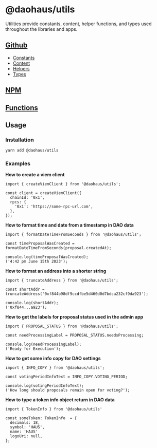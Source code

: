 # @daohaus/utils

Utilities provide constants, content, helper functions, and types used throughout the libraries and apps.

## [Github](https://github.com/HausDAO/monorepo/tree/develop/libs/utils)

- [Constants](https://github.com/HausDAO/monorepo/tree/develop/libs/utils/src/constants)
- [Content](https://github.com/HausDAO/monorepo/tree/develop/libs/utils/src/content)
- [Helpers](https://github.com/HausDAO/monorepo/tree/develop/libs/utils/src/utils)
- [Types](https://github.com/HausDAO/monorepo/tree/develop/libs/utils/src/types)

## [NPM](https://www.npmjs.com/package/@daohaus/utils)

## [Functions](/sdk/utilities/utils/functions)

## Usage

### Installation

```bash
yarn add @daohaus/utils
```

### Examples

**How to create a viem client**

```tsx
import { createViemClient } from '@daohaus/utils';

const client = createViemClient({
  chainId: '0x1',
  rpcs: {
    '0x1': 'https://some-rpc-url.com',
  },
});
```

**How to format time and date from a timestamp in DAO data**

```tsx
import { formatDateTimeFromSeconds } from '@daohaus/utils';

const timeProposalWasCreated = formatDateTimeFromSeconds(proposal.createdAt);

console.log(timeProposalWasCreated);
('4:42 pm June 15th 2023');
```

**How to format an address into a shorter string**

```tsx
import { truncateAddress } from '@daohaus/utils';

const shortAddr = truncateAddress('0xf844b98df9ccdfbe5d460d0d7bdca232cf9da923');

console.log(shortAddr);
('0xf844...a923');
```

**How to get the labels for proposal status used in the admin app**

```tsx
import { PROPOSAL_STATUS } from '@daohaus/utils';

const needProcessingLabel = PROPOSAL_STATUS.needsProcessing;

console.log(needProcessingLabel);
('Ready for Execution');
```

**How to get some info copy for DAO settings**

```tsx
import { INFO_COPY } from '@daohaus/utils';

const votingPeriodInfoText = INFO_COPY.VOTING_PERIOD;

console.log(votingPeriodInfoText);
('How long should proposals remain open for voting?');
```

**How to type a token info object return in DAO data**

```tsx
import { TokenInfo } from '@daohaus/utils'

const someToken: TokenInfo  = {
  decimals: 18,
  symbol: 'HAUS',
  name: 'HAUS'
  logoUri: null,
};

```
